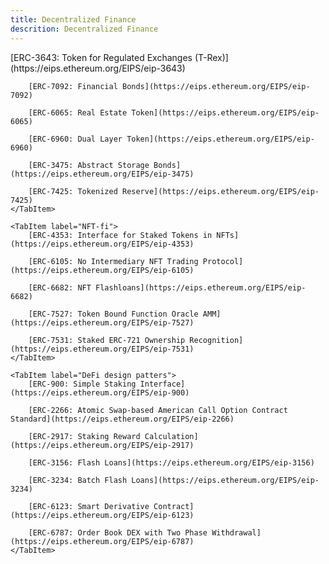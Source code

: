 ```yaml
---
title: Decentralized Finance
descrition: Decentralized Finance
---
```



<Tabs syncKey="defi">
    <TabItem label="RWAs & tokenization">
        [ERC-3643: Token for Regulated Exchanges (T-Rex)](https://eips.ethereum.org/EIPS/eip-3643)

        [ERC-7092: Financial Bonds](https://eips.ethereum.org/EIPS/eip-7092)

        [ERC-6065: Real Estate Token](https://eips.ethereum.org/EIPS/eip-6065)

        [ERC-6960: Dual Layer Token](https://eips.ethereum.org/EIPS/eip-6960)

        [ERC-3475: Abstract Storage Bonds](https://eips.ethereum.org/EIPS/eip-3475)

        [ERC-7425: Tokenized Reserve](https://eips.ethereum.org/EIPS/eip-7425)
    </TabItem>

    <TabItem label="NFT-fi">
        [ERC-4353: Interface for Staked Tokens in NFTs](https://eips.ethereum.org/EIPS/eip-4353)

        [ERC-6105: No Intermediary NFT Trading Protocol](https://eips.ethereum.org/EIPS/eip-6105)

        [ERC-6682: NFT Flashloans](https://eips.ethereum.org/EIPS/eip-6682)

        [ERC-7527: Token Bound Function Oracle AMM](https://eips.ethereum.org/EIPS/eip-7527)

        [ERC-7531: Staked ERC-721 Ownership Recognition](https://eips.ethereum.org/EIPS/eip-7531)
    </TabItem>

    <TabItem label="DeFi design patters">
        [ERC-900: Simple Staking Interface](https://eips.ethereum.org/EIPS/eip-900)

        [ERC-2266: Atomic Swap-based American Call Option Contract Standard](https://eips.ethereum.org/EIPS/eip-2266)

        [ERC-2917: Staking Reward Calculation](https://eips.ethereum.org/EIPS/eip-2917)

        [ERC-3156: Flash Loans](https://eips.ethereum.org/EIPS/eip-3156)

        [ERC-3234: Batch Flash Loans](https://eips.ethereum.org/EIPS/eip-3234)

        [ERC-6123: Smart Derivative Contract](https://eips.ethereum.org/EIPS/eip-6123)

        [ERC-6787: Order Book DEX with Two Phase Withdrawal](https://eips.ethereum.org/EIPS/eip-6787)
    </TabItem>
</Tabs>
    

